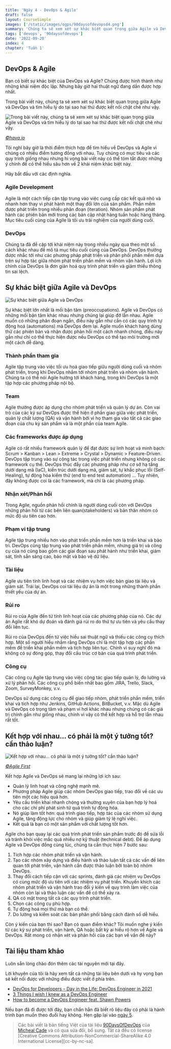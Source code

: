 ```yaml
---
title: 'Ngày 4 - DevOps & Agile'
draft: false
layout: CourseSimple
images: ['/static/images/ogps/90daysofdevopsd4.png']
summary: 'Chúng ta sẽ xem xét sự khác biệt quan trọng giữa Agile và DevOps và tìm hiểu lý do tại sao hai thứ được kết nối chặt chẽ như vậy.'
tags: ['devops', '90daysofdevops']
date: '2022-09-20'
index: 4
chapter: 'Tuần 1'
---
```


<TOCInline toc={props.toc} asDisclosure />

## DevOps & Agile

Bạn có biết sự khác biệt của DevOps và Agile? Chúng được hình thành như những khái niệm độc lập. Nhưng bây giờ hai thuật ngữ đang dần được hợp nhất.

Trong bài viết này, chúng ta sẽ xem xét sự khác biệt quan trọng giữa Agile và DevOps và tìm hiểu lý do tại sao hai thứ được kết nối chặt chẽ như vậy.

![Trong bài viết này, chúng ta sẽ xem xét sự khác biệt quan trọng giữa Agile và DevOps và tìm hiểu lý do tại sao hai thứ được kết nối chặt chẽ như vậy.](/static/images/assets/DevOps-vs-Agile.webp)

_[©hava.io](https://www.hava.io/blog/devops-vs-agile)_

Tôi nghĩ bây giờ là thời điểm thích hợp để tìm hiểu về DevOps và Agile vì chúng có nhiều điểm tương đồng với nhau. Tuy chúng có mục tiêu và các quy trình giống nhau nhưng hi vọng bài viết này có thể tóm tắt được những ý chính để có thể hiểu sâu hơn về 2 khái niệm khác biệt này.

Hãy bắt đầu với các định nghĩa.

### Agile Development

Agile là một cách tiếp cận tập trung vào việc cung cấp các kết quả nhỏ và nhanh hơn thay vì phát hành một thay đổi lớn của sản phẩm. Phần mềm được phát triển trong nhiều phân đoạn (iteration). Nhóm sản phẩm phát hành các phiên bản mới trong các bản cập nhật hàng tuần hoặc hàng tháng. Mục tiêu cuối cùng của Agile là tối ưu trải nghiệm của người dùng cuối.

### DevOps

Chúng ta đã đề cập tới khái niệm này trong nhiều ngày qua theo một số cách khác nhau để mô tả mục tiêu cuối cùng của DevOps. DevOps thường được nhắc tới như các phương pháp phát triển và phân phối phần mềm dựa trên sự hợp tác giữa nhóm phát triển phần mềm và nhóm vận hành. Lợi ích chính của DevOps là đơn giản hoá quy trình phát triển và giảm thiểu thông tin sai lệch.

## Sự khác biệt giữa Agile và DevOps

![Sự khác biệt giữa Agile và DevOps](/static/images/assets/agilevsdevops.jpeg)

Sự khác biệt lớn nhất là mối bận tâm (preoccupations). Agile và DevOps có những mối bận tâm khác nhau nhưng chúng lại giúp đỡ lẫn nhau. Agile muốn có những phân đoạn ngắn, điều này gần như cần có các quy trình tự động hoá (automations) mà DevOps đem lại. Agile muốn khách hàng dùng thử các phiên bản và nhận được phản hồi một cách nhanh chóng, điều này gần như chỉ có thể thực hiện được nếu DevOps có thể tạo môi trường mới một cách dễ dàng.

### Thành phần tham gia

Agile tập trung vào việc tối ưu hoá giao tiếp giữu người dùng cuối và nhóm phát triển, trong khi DevOps nhắm tới nhóm phát triển và nhóm vận hành. Chúng ta có thể nói Agile hướng tới khách hàng, trong khi DevOps là một tập hợp các phương pháp nội bộ.

### Team

Agile thường được áp dụng cho nhóm phát triển và quản lý dự án. Còn vai trò của các kỹ sư DevOps được thể hiện ở phần giao giữa việc phát triển, quản lý chất lượng (QA) và vận hành bởi vì họ tham gia vào tất cả các giao đoạn của chu kỳ sản phẩm và là một phần của team Agile.

### Các frameworks được áp dụng

Agile có rất nhiều framework quản lý để đạt được sự linh hoạt và minh bạch: Scrum > Kanban > Lean > Extreme > Crystal > Dynamic > Feature-Driven. DevOps tập trung vào sự cộng tác trong việc phát triển nhưng không có các framework cụ thể. DevOps thúc đẩy các phương pháp như cơ sở hạ tầng dưới dạng mã (IaC), kiến trúc dưới dạng mã, giám sát, tự khắc phục lỗi (Self-Healing), tự động hóa kiểm thử (end to end test automation) ... Tuy nhiên, đây không được coi là các framework, mà chỉ là các phương pháp.

### Nhận xét/Phản hồi

Trong Agile, nguồn phản hồi chính là người dùng cuối còn với DevOps những phản hồi từ các bên liên quan(stakeholders) và bản thân nhóm có mức độ ưu tiên cao hơn.

### Phạm vi tập trung

Agile tập trung nhiều hơn vào phát triển phần mềm hơn là triển khai và bảo trì. DevOps cũng tập trung vào phát triển phần mềm, nhưng giá trị và công cụ của nó cũng bao gồm các giai đoạn sau phát hành như triển khai, giám sát, tính sẵn sàng cao, bảo mật và bảo vệ dữ liệu.

### Tài liệu

Agile ưu tiên tính linh hoạt và các nhiệm vụ hơn việc bàn giao tài liệu và giám sát. Trái lại, DevOps coi tài liệu dự án là một trong những thành phần thiết yếu của dự án.

### Rủi ro

Rủi ro của Agile đến từ tính linh hoạt của các phương pháp của nó. Các dự án Agile rất khó dự đoán và đánh giá rủi ro do thứ tự ưu tiên và yêu cầu thay đổi liên tục.

Rủi ro của DevOps đến từ việc hiểu sai thuật ngữ và thiếu các công cụ thích hợp. Một số người hiểu nhầm rằng DevOps chỉ là một tập hợp các phần mềm để triển khai phần mềm và tích hợp liên tục. Chính vì suy nghĩ đó mà không có sự đóng góp, thay đổi cấu trúc cơ bản của quá trình phát triển.

### Công cụ

Các công cụ Agile tập trung vào việc cộng tác giao tiếp quản lý, đo lường và xử lý phản hồi. Các công cụ phổ biến nhất bao gồm JIRA, Trello, Slack, Zoom, SurveyMonkey, v.v.

DevOps sử dụng các công cụ để giao tiếp nhóm, phát triển phần mềm, triển khai và tích hợp như Jenkins, GitHub Actions, BitBucket, v.v. Mặc dù Agile và DevOps có trọng tâm và phạm vi hơi khác nhau nhưng chúng có các giá trị chính gần như giống nhau, chính vì vậy có thể kết hợp và hỗ trợ lẫn nhau rất tốt.

## Kết hợp với nhau... có phải là một ý tưởng tốt? cần thảo luận?

![Kết hợp với nhau... có phải là một ý tưởng tốt? cần thảo luận?](/static/images/assets/agiledevopscooperate.png)

_[©Agile First](https://agilefirst.io/agile-devops/)_

Kết hợp Agile và DevOps sẽ mang lại những lợi ích sau:

- Quản lý linh hoạt và công nghệ mạnh mẽ.
- Phương pháp Agile giúp các nhóm DevOps giao tiếp, trao đổi về các ưu tiên một các hiệu quả hơn.
- Yêu cầu triển khai nhanh chóng và thường xuyên của bạn hợp lý hoá cho các chi phí phát sinh từ quá trình tự động hóa.
- Nó giúp làm tốt hơn: quá trình giao tiếp, hợp tác của các nhóm sử dụng Agile, tăng động lực cho nhóm và giúp giảm tỷ lệ nghỉ việc.
- Kết quả là bạn có một sản phẩm với chất lượng tốt hơn.

Agile cho bạn quay lại các quá trình phát triển sản phẩm trước đó để sửa lỗi và tránh khỏi việc mắc quá nhiều nợ kỹ thuật (technical debt). Để áp dụng Agile và DevOps đồng cùng lúc, chúng ta cần thực hiện 7 bước sau:

1. Tích hợp các nhóm phát triển và vận hành.
2. Tạo các nhóm xây dựng và điều hành và thảo luận tất cả các vấn đề liên quan tới phát triển, vận hành cần được thảo luận bởi toàn bộ nhóm DevOps.
3. Thay đổi cách tiếp cận với các sprints, đánh giá các nhiệm vụ DevOps có cùng mức độ ưu tiên với các nhiệm vụ phát triển. Khuyến khích các nhóm phát triển và vận hành trao đổi ý kiến về quy trình làm việc của nhóm còn lại và thảo luận các vấn đề có thể xảy ra.
4. QA có mặt trong tất cả các quy trình phát triển.
5. Chọn các công cụ phù hợp.
6. Tự động hoá mọi thứ mà bạn có thể.
7. Do lường và kiểm soát các bản phân phối bằng cách đánh số dễ hiểu.

Còn ý kiến của bạn thì sao? Bạn có quan điểm khác? Tôi muốn nghe ý kiến từ các kỹ sư phát triển, vận hành, QA hoặc bất kỳ ai hiểu rõ hơn về Agile và DevOps. Rất mong có nhận xét và phản hồi của các bạn về vấn đề này?

## Tài liệu tham khảo

Luôn sẵn lòng chào đón thêm các tài nguyên mới tại đây.

Lời khuyên của tôi là hãy xem tất cả những tài liệu bên dưới và hy vọng bạn sẽ kết nối được với những điều được viết ở phía trên.

- [DevOps for Developers – Day in the Life: DevOps Engineer in 2021](https://www.youtube.com/watch?v=2JymM0YoqGA)
- [3 Things I wish I knew as a DevOps Engineer](https://www.youtube.com/watch?v=udRNM7YRdY4)
- [How to become a DevOps Engineer feat. Shawn Powers](https://www.youtube.com/watch?v=kDQMjAQNvY4)

Nếu bạn đã đi được tới đây, bạn chắn hẳn đã biết rõ liệu đây có phải là hành trình bạn muốn theo đuổi hay không. Hẹn gặp lại vào [ngày 5](/courses/90-ngay-devops/ngay-5-ke-hoac-viet-ma-xay-dung-kiem-thu-phat-hanh-trien-khai-van-hanh-giam-sat).

> Các bài viết là bản tiếng Việt của tài liệu [90DaysOfDevOps](https://github.com/MichaelCade/90DaysOfDevOps/tree/main/Days) của [Micheal Cade](https://twitter.com/MichaelCade1) và có qua sửa đổi, bổ sung. Tất cả đều có license [Creative Commons Attribution-NonCommercial-ShareAlike 4.0 International License][cc-by-nc-sa].
